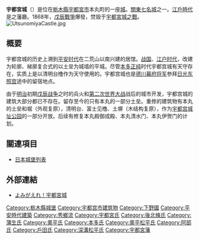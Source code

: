 {{日本城郭概要表|
nihongo=宇都宮城|
hiragana=うつのみやじょう|
romaji=Utsunomiya-jō|
img = File:Utsunomiya-jo fujimi-yagura.jpg|
img_capt = 復原富士見櫓|
img_width =220px|
name = 宇都宮城|
pref = 栃木縣|
ar_called = 亀ヶ岡城|
struct = 輪郭梯郭複合式平城|
tower_struct = 無|
builders = [[藤原秀鄉|藤原秀鄉]]或{{link-ja|藤原宗圓|藤原宗円}}|
build_y = [[平安時代|平安時代]]末期|
revamp = [[本多正純|本多正純]]|
rulers = 宇都宮氏、本多氏、奧平氏、戶田氏|
reject_y = 1868年|
remains = 土壘、大银杏树|
rebuilding things = 清明台櫓、富士見櫓、土壘、堀、土塀|
}}

'''宇都宮城'''（{{jp|hg=うつのみやじょう|rm=Usunomiya-Jo}}）是位在[[栃木縣|栃木縣]][[宇都宮市|宇都宮市]]本丸町的一座[[城_(日本)|城]]。[[關東七名城|關東七名城]]之一。[[江戶時代|江戶時代]]是{{link-ja|宇都宮藩|宇都宮藩}}之藩廳。1868年，[[戊辰戰爭|戊辰戰爭]]爆發，焚毁于[[宇都宮城之戰|宇都宮城之戰]]。
[[File:UtsunomiyaCastle.jpg|thumb]]

==概要==
宇都宫城的历史上溯到[[平安时代|平安时代]]{{link-ja|藤原宗圆|藤原宗円}}在二荒山以南兴建的居馆。[[战国时代_(日本)|战国]]、[[江户时代|江户时代]]，改建为轮廓、梯廓复合式的以土垒为城墙的平城。尽管[[本多正纯|本多正纯]]时代宇都宫城有天守存在，实质上是以清明台橹作为天守使用的。宇都宫城也是[[德川幕府|德川幕府]][[德川將軍家|将军]]参拜[[日光东照宫|日光东照宫]]途中的留宿地点。

由于[[明治时代|明治]]初期[[戊辰战争|戊辰战争]]之时的兵火和[[第二次世界大战|第二次世界大战]]战后的城市开发，宇都宫城的建筑大部分都已不存在。留存至今的只有本丸的一部分土垒。重修的建筑物有本丸的土垒和堀（外观复原），清明台、富士见橹、土塀（木结构复原），作为[[宇都宫城址公园|宇都宫城址公园]]的一部分开放。后续有修复本丸殿御成殿、本丸清水门、本丸伊贺门的计划。

== 關連項目 ==
*[[日本城堡列表|日本城堡列表]]

== 外部連結 ==
*[http://www.utsunomiya-jo.jp/index2.htm よみがえれ！宇都宮城]{{Wayback|url=http://www.utsunomiya-jo.jp/index2.htm |date=20090522224439 }}

{{Coord|36|33|16|N|139|53|09|E|display=title|type:landmark}}

{{DEFAULTSORT:Utsunomiyajo}}
[[Category:栃木縣城堡|Category:栃木縣城堡]]
[[Category:宇都宫市建筑物|Category:宇都宫市建筑物]]
[[Category:下野國|Category:下野國]]
[[Category:平安時代建築|Category:平安時代建築]]
[[Category:秀鄉流|Category:秀鄉流]]
[[Category:宇都宮氏|Category:宇都宮氏]]
[[Category:後北條氏|Category:後北條氏]]
[[Category:蒲生氏|Category:蒲生氏]]
[[Category:奧平氏|Category:奧平氏]]
[[Category:本多氏|Category:本多氏]]
[[Category:奧平松平氏|Category:奧平松平氏]]
[[Category:阿部氏|Category:阿部氏]]
[[Category:戶田氏|Category:戶田氏]]
[[Category:深溝松平氏|Category:深溝松平氏]]
[[Category:宇都宮藩|Category:宇都宮藩]]